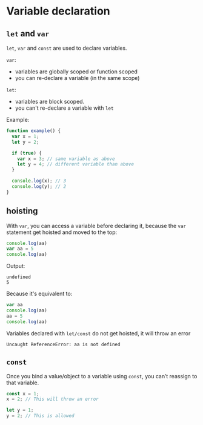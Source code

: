 # Variable declaration

## `let` and `var`

`let`, `var` and `const` are used to declare variables.

`var`:
- variables are globally scoped or function scoped
- you can re-declare a variable (in the same scope)

`let`:
- variables are block scoped.
- you can't re-declare a variable with `let`

Example:

```js
function example() {
  var x = 1;
  let y = 2;

  if (true) {
    var x = 3; // same variable as above
    let y = 4; // different variable than above
  }

  console.log(x); // 3
  console.log(y); // 2
}
```


## hoisting

With `var`, you can access a variable before declaring it, because the `var` statement get hoisted and moved to the top:

```js
console.log(aa)
var aa = 5
console.log(aa)
```

Output:

```
undefined
5
```

Because it's equivalent to:

```js
var aa
console.log(aa)
aa = 5
console.log(aa)
```

Variables declared with `let/const` do not get hoisted, it will throw an error

```
Uncaught ReferenceError: aa is not defined
```


## `const`

Once you bind a value/object to a variable using `const`, you can’t reassign to that variable.

```js
const x = 1;
x = 2; // This will throw an error

let y = 1;
y = 2; // This is allowed
```
